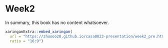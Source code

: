 # Week2

In summary, this book has no content whatsoever.

```r
xaringanExtra::embed_xaringan(
  url = "https://zhuooo28.github.io/casa0023-presentation/week2_pre.html#1",
  ratio = "16:9")

```
